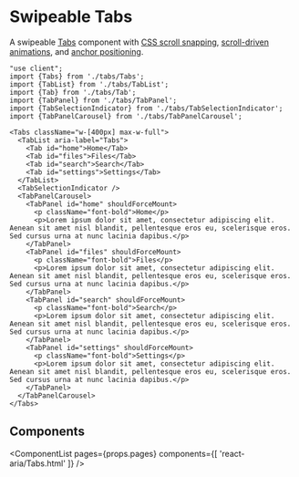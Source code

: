 


# Swipeable Tabs

<PageDescription>A swipeable [Tabs](../Tabs.html) component with [CSS scroll snapping](https://developer.mozilla.org/en-US/docs/Web/CSS/CSS_scroll_snap), [scroll-driven animations](https://developer.mozilla.org/en-US/docs/Web/CSS/CSS_scroll-driven_animations), and [anchor positioning](https://developer.mozilla.org/en-US/docs/Web/CSS/CSS_anchor_positioning).</PageDescription>

```tsx render files={['packages/dev/s2-docs/pages/react-aria/examples/tabs/TabSelectionIndicator.tsx', 'packages/dev/s2-docs/pages/react-aria/examples/tabs/TabPanelCarousel.tsx', 'packages/dev/s2-docs/pages/react-aria/examples/tabs/Tabs.tsx', 'packages/dev/s2-docs/pages/react-aria/examples/tabs/TabList.tsx', 'packages/dev/s2-docs/pages/react-aria/examples/tabs/Tab.tsx', 'packages/dev/s2-docs/pages/react-aria/examples/tabs/TabPanel.tsx']} type="tailwind" expanded
"use client";
import {Tabs} from './tabs/Tabs';
import {TabList} from './tabs/TabList';
import {Tab} from './tabs/Tab';
import {TabPanel} from './tabs/TabPanel';
import {TabSelectionIndicator} from './tabs/TabSelectionIndicator';
import {TabPanelCarousel} from './tabs/TabPanelCarousel';

<Tabs className="w-[400px] max-w-full">
  <TabList aria-label="Tabs">
    <Tab id="home">Home</Tab>
    <Tab id="files">Files</Tab>
    <Tab id="search">Search</Tab>
    <Tab id="settings">Settings</Tab>
  </TabList>
  <TabSelectionIndicator />
  <TabPanelCarousel>
    <TabPanel id="home" shouldForceMount>
      <p className="font-bold">Home</p>
      <p>Lorem ipsum dolor sit amet, consectetur adipiscing elit. Aenean sit amet nisl blandit, pellentesque eros eu, scelerisque eros. Sed cursus urna at nunc lacinia dapibus.</p>
    </TabPanel>
    <TabPanel id="files" shouldForceMount>
      <p className="font-bold">Files</p>
      <p>Lorem ipsum dolor sit amet, consectetur adipiscing elit. Aenean sit amet nisl blandit, pellentesque eros eu, scelerisque eros. Sed cursus urna at nunc lacinia dapibus.</p>
    </TabPanel>
    <TabPanel id="search" shouldForceMount>
      <p className="font-bold">Search</p>
      <p>Lorem ipsum dolor sit amet, consectetur adipiscing elit. Aenean sit amet nisl blandit, pellentesque eros eu, scelerisque eros. Sed cursus urna at nunc lacinia dapibus.</p>
    </TabPanel>
    <TabPanel id="settings" shouldForceMount>
      <p className="font-bold">Settings</p>
      <p>Lorem ipsum dolor sit amet, consectetur adipiscing elit. Aenean sit amet nisl blandit, pellentesque eros eu, scelerisque eros. Sed cursus urna at nunc lacinia dapibus.</p>
    </TabPanel>
  </TabPanelCarousel>
</Tabs>
```

## Components

<ComponentList
  pages={props.pages}
  components={[
    'react-aria/Tabs.html'
  ]} />
